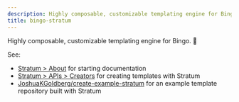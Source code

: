 ```yaml
---
description: Highly composable, customizable templating engine for Bingo. 🚛
title: bingo-stratum
---
```



Highly composable, customizable templating engine for Bingo. 🚛

<PackageManagers type="add" pkg="bingo-stratum" />

See:

- [Stratum > About](/engines/stratum/about) for starting documentation
- [Stratum > APIs > Creators](/engines/stratum/apis/creators) for creating templates with Stratum
- [JoshuaKGoldberg/create-example-stratum](https://github.com/JoshuaKGoldberg/create-example-stratum) for an example template repository built with Stratum
